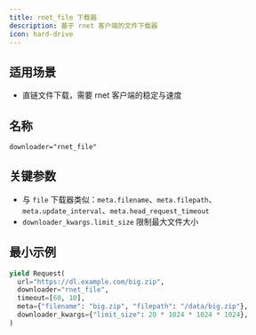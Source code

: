```yaml
---
title: rnet_file 下载器
description: 基于 rnet 客户端的文件下载器
icon: hard-drive
---
```


## 适用场景

- 直链文件下载，需要 rnet 客户端的稳定与速度

## 名称

`downloader="rnet_file"`

## 关键参数

- 与 `file` 下载器类似：`meta.filename`、`meta.filepath`、`meta.update_interval`、`meta.head_request_timeout`
- `downloader_kwargs.limit_size` 限制最大文件大小

## 最小示例

```python
yield Request(
  url="https://dl.example.com/big.zip",
  downloader="rnet_file",
  timeout=[60, 10],
  meta={"filename": "big.zip", "filepath": "/data/big.zip"},
  downloader_kwargs={"limit_size": 20 * 1024 * 1024 * 1024},
)
```


